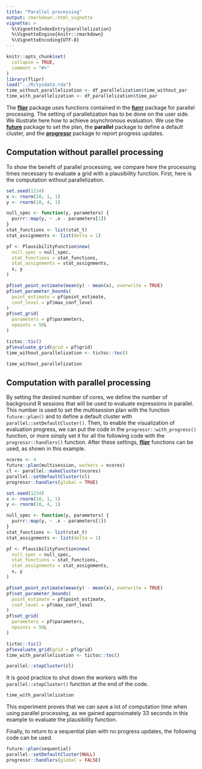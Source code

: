 ```yaml
---
title: "Parallel processing"
output: rmarkdown::html_vignette
vignette: >
  %\VignetteIndexEntry{parallelization}
  %\VignetteEngine{knitr::rmarkdown}
  %\VignetteEncoding{UTF-8}
---
```


```r
knitr::opts_chunk$set(
  collapse = TRUE,
  comment = "#>"
)
library(flipr)
load("../R/sysdata.rda")
time_without_parallelization <- df_parallelization$time_without_par
time_with_parallelization <- df_parallelization$time_par
```

The [**flipr**](https://lmjl-alea.github.io/flipr/) package uses functions contained in the [**furrr**](https://future.futureverse.org/index.html) package for parallel processing. The setting of parallelization has to be done on the user side. We illustrate here how to achieve asynchronous evaluation. We use the [**future**](https://future.futureverse.org/index.html) package to set the plan, the **parallel** package to define a default cluster, and the [**progressr**](https://progressr.futureverse.org/index.html) package to report progress updates.

## Computation without parallel processing

To show the benefit of parallel processing, we compare here the processing times necessary to evaluate a grid with a plausibility function. First, here is the computation without parallelization.

```r
set.seed(1234)
x <- rnorm(10, 1, 1)
y <- rnorm(10, 4, 1)

null_spec <- function(y, parameters) {
  purrr::map(y, ~ .x - parameters[1])
}
stat_functions <- list(stat_t)
stat_assignments <- list(delta = 1)

pf <- PlausibilityFunction$new(
  null_spec = null_spec,
  stat_functions = stat_functions,
  stat_assignments = stat_assignments,
  x, y
)

pf$set_point_estimate(mean(y) - mean(x), overwrite = TRUE)
pf$set_parameter_bounds(
  point_estimate = pf$point_estimate, 
  conf_level = pf$max_conf_level
)
pf$set_grid(
  parameters = pf$parameters, 
  npoints = 50L
)

tictoc::tic()
pf$evaluate_grid(grid = pf$grid)
time_without_parallelization <- tictoc::toc()
```

```r
time_without_parallelization 
```

## Computation with parallel processing

By setting the desired number of cores, we define the number of background R sessions that will be used to evaluate expressions in parallel. This number is used to set the multisession plan with the function `future::plan()` and to define a default cluster with `parallel::setDefaultCluster()`. Then, to enable the visualization of evaluation progress, we can put the code in the `progressr::with_progress()` function, or more simply set it for all the following code with the `progressr::handlers()` function. After these settings, [**flipr**](https://lmjl-alea.github.io/flipr/) functions can be used, as shown in this example.

```r
ncores <- 4
future::plan(multisession, workers = ncores)
cl <- parallel::makeCluster(ncores)
parallel::setDefaultCluster(cl)
progressr::handlers(global = TRUE)

set.seed(1234)
x <- rnorm(10, 1, 1)
y <- rnorm(10, 4, 1)

null_spec <- function(y, parameters) {
  purrr::map(y, ~ .x - parameters[1])
}
stat_functions <- list(stat_t)
stat_assignments <- list(delta = 1)

pf <- PlausibilityFunction$new(
  null_spec = null_spec,
  stat_functions = stat_functions,
  stat_assignments = stat_assignments,
  x, y
)

pf$set_point_estimate(mean(y) - mean(x), overwrite = TRUE)
pf$set_parameter_bounds(
  point_estimate = pf$point_estimate, 
  conf_level = pf$max_conf_level
)
pf$set_grid(
  parameters = pf$parameters, 
  npoints = 50L
)

tictoc::tic()
pf$evaluate_grid(grid = pf$grid)
time_with_parallelization <- tictoc::toc()

parallel::stopCluster(cl)
```

It is good practice to shut down the workers with the `parallel::stopCluster()` function at the end of the code.

```r
time_with_parallelization
```

This experiment proves that we can save a lot of computation time when using parallel processing, as we gained approximately 33 seconds in this example to evaluate the plausibility function.

Finally, to return to a sequential plan with no progress updates, the following code can be used.

```r
future::plan(sequential)
parallel::setDefaultCluster(NULL)
progressr::handlers(global = FALSE)
```



